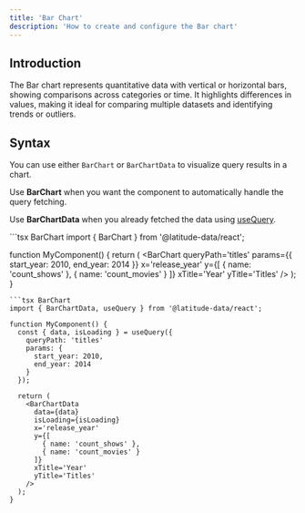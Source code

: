 ```yaml
---
title: 'Bar Chart'
description: 'How to create and configure the Bar chart'
---
```


<BarChartIframe />

## Introduction
The Bar chart represents quantitative data with vertical or horizontal bars, showing comparisons across categories or time. It highlights differences in values, making it ideal for comparing multiple datasets and identifying trends or outliers.

## Syntax

You can use either `BarChart` or `BarChartData` to visualize query results in a chart.

Use **BarChart** when you want the component to automatically handle the query fetching.

Use **BarChartData** when you already fetched the data using [useQuery](/react/running-query/use-query).

<CodeGroup>
```tsx BarChart
import { BarChart } from '@latitude-data/react';

function MyComponent() {
  return (
    <BarChart
      queryPath='titles'
      params={{
        start_year: 2010,
        end_year: 2014
      }}
      x='release_year'
      y={[
        { name: 'count_shows' },
        { name: 'count_movies' }
      ]}
      xTitle='Year'
      yTitle='Titles'
    />
  );
}
```
```tsx BarChart
import { BarChartData, useQuery } from '@latitude-data/react';

function MyComponent() {
  const { data, isLoading } = useQuery({
    queryPath: 'titles'
    params: {
      start_year: 2010,
      end_year: 2014
    }
  });

  return (
    <BarChartData
      data={data}
      isLoading={isLoading}
      x='release_year'
      y={[
        { name: 'count_shows' },
        { name: 'count_movies' }
      ]}
      xTitle='Year'
      yTitle='Titles'
    />
  );
}
```
</CodeGroup>

<ReactChartProperties />
